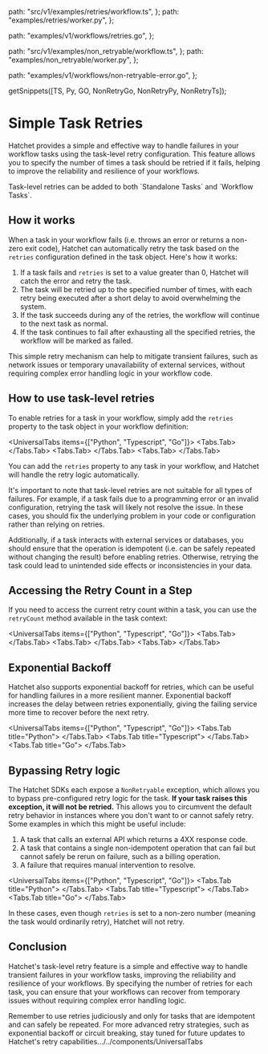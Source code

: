 
  path: "src/v1/examples/retries/workflow.ts",
};
  path: "examples/retries/worker.py",
};

  path: "examples/v1/workflows/retries.go",
};

  path: "src/v1/examples/non_retryable/workflow.ts",
};
  path: "examples/non_retryable/worker.py",
};

  path: "examples/v1/workflows/non-retryable-error.go",
};

  getSnippets([TS, Py, GO, NonRetryGo, NonRetryPy, NonRetryTs]);

# Simple Task Retries

Hatchet provides a simple and effective way to handle failures in your workflow tasks using the task-level retry configuration. This feature allows you to specify the number of times a task should be retried if it fails, helping to improve the reliability and resilience of your workflows.

<Callout type="info">
  Task-level retries can be added to both `Standalone Tasks` and `Workflow
  Tasks`.
</Callout>

## How it works

When a task in your workflow fails (i.e. throws an error or returns a non-zero exit code), Hatchet can automatically retry the task based on the `retries` configuration defined in the task object. Here's how it works:

1. If a task fails and `retries` is set to a value greater than 0, Hatchet will catch the error and retry the task.
2. The task will be retried up to the specified number of times, with each retry being executed after a short delay to avoid overwhelming the system.
3. If the task succeeds during any of the retries, the workflow will continue to the next task as normal.
4. If the task continues to fail after exhausting all the specified retries, the workflow will be marked as failed.

This simple retry mechanism can help to mitigate transient failures, such as network issues or temporary unavailability of external services, without requiring complex error handling logic in your workflow code.

## How to use task-level retries

To enable retries for a task in your workflow, simply add the `retries` property to the task object in your workflow definition:

<UniversalTabs items={["Python", "Typescript", "Go"]}>
  <Tabs.Tab>
    <GithubSnippet src={Py} target="Simple Step Retries" />
  </Tabs.Tab>
  <Tabs.Tab>
    <GithubSnippet src={TS} target="Simple Step Retries" />
  </Tabs.Tab>
  <Tabs.Tab>
    <GithubSnippet src={GO} target="Simple Step Retries" />
  </Tabs.Tab>
</UniversalTabs>

You can add the `retries` property to any task in your workflow, and Hatchet will handle the retry logic automatically.

It's important to note that task-level retries are not suitable for all types of failures. For example, if a task fails due to a programming error or an invalid configuration, retrying the task will likely not resolve the issue. In these cases, you should fix the underlying problem in your code or configuration rather than relying on retries.

Additionally, if a task interacts with external services or databases, you should ensure that the operation is idempotent (i.e. can be safely repeated without changing the result) before enabling retries. Otherwise, retrying the task could lead to unintended side effects or inconsistencies in your data.

## Accessing the Retry Count in a Step

If you need to access the current retry count within a task, you can use the `retryCount` method available in the task context:

<UniversalTabs items={["Python", "Typescript", "Go"]}>
  <Tabs.Tab>
    <GithubSnippet src={Py} target="Retries with Count" />
  </Tabs.Tab>
  <Tabs.Tab>
    <GithubSnippet src={TS} target="Retries with Count" />
  </Tabs.Tab>
  <Tabs.Tab>
    <GithubSnippet src={GO} target="Retries with Count" />
  </Tabs.Tab>
</UniversalTabs>

## Exponential Backoff

Hatchet also supports exponential backoff for retries, which can be useful for handling failures in a more resilient manner. Exponential backoff increases the delay between retries exponentially, giving the failing service more time to recover before the next retry.

<UniversalTabs items={["Python", "Typescript", "Go"]}>
  <Tabs.Tab title="Python">
    <GithubSnippet src={Py} target="Retries with Backoff" />
  </Tabs.Tab>
  <Tabs.Tab title="Typescript">
    <GithubSnippet src={TS} target="Retries with Backoff" />
  </Tabs.Tab>
  <Tabs.Tab title="Go">
    <GithubSnippet src={GO} target="Retries with Backoff" />
  </Tabs.Tab>
</UniversalTabs>

## Bypassing Retry logic

The Hatchet SDKs each expose a `NonRetryable` exception, which allows you to bypass pre-configured retry logic for the task. **If your task raises this exception, it will not be retried.** This allows you to circumvent the default retry behavior in instances where you don't want to or cannot safely retry. Some examples in which this might be useful include:

1. A task that calls an external API which returns a 4XX response code.
2. A task that contains a single non-idempotent operation that can fail but cannot safely be rerun on failure, such as a billing operation.
3. A failure that requires manual intervention to resolve.

<UniversalTabs items={["Python", "Typescript", "Go"]}>
  <Tabs.Tab title="Python">
    <GithubSnippet src={NonRetryPy} target="Non-retryable task" />
  </Tabs.Tab>
  <Tabs.Tab title="Typescript">
    <GithubSnippet src={NonRetryTs} target="Non-retrying task" />
  </Tabs.Tab>
  <Tabs.Tab title="Go">
    <GithubSnippet src={NonRetryGo} target="Non Retryable Error" />
  </Tabs.Tab>
</UniversalTabs>

In these cases, even though `retries` is set to a non-zero number (meaning the task would ordinarily retry), Hatchet will not retry.

## Conclusion

Hatchet's task-level retry feature is a simple and effective way to handle transient failures in your workflow tasks, improving the reliability and resilience of your workflows. By specifying the number of retries for each task, you can ensure that your workflows can recover from temporary issues without requiring complex error handling logic.

Remember to use retries judiciously and only for tasks that are idempotent and can safely be repeated. For more advanced retry strategies, such as exponential backoff or circuit breaking, stay tuned for future updates to Hatchet's retry capabilities.../../components/UniversalTabs
